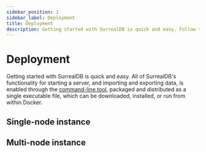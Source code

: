 ```yaml
---
sidebar_position: 1
sidebar_label: Deployment
title: Deployment
description: Getting started with SurrealDB is quick and easy. Follow these tutorials for deploying SurrealDB in different environments.
---
```






# Deployment

Getting started with SurrealDB is quick and easy. All of SurrealDB's functionality for starting a server, and importing and exporting data, is enabled through the [command-line tool](/docs/surrealdb/cli), packaged and distributed as a single executable file, which can be downloaded, installed, or run from within Docker.

## Single-node instance

<Boxes>
    <IconBox
        title="Surreal Cloud"
        description="Learn how to deploy a single-node instance of SurrealDB on Surreal Cloud."
        href="/docs/surrealdb/deployment/surreal-cloud"
        status="available"
        icon={{
          light: LightCloud,
          dark: DarkCloud,
        }}
    />
</Boxes>

## Multi-node instance

<Boxes>
    <IconBox
        title="Kubernetes"
        description="Learn how to deploy a multi-node instance of SurrealDB on Kubernetes."
        href="/docs/surrealdb/deployment/kubernetes"
        status="available"
        icon={{
          light: LightKubernetes,
          dark: DarkKubernetes,
        }}
    />
    <IconBox
        title="Google EKS"
        description="Learn how to deploy a multi-node instance of SurrealDB on Google Cloud Platform."
        href="/docs/surrealdb/deployment/google"
        status="available"
        icon={{
          light: LightGoogle,
          dark: DarkGoogle,
        }}
    />
    <IconBox
        title="Amazon EKS"
        description="Learn how to deploy a multi-node instance of SurrealDB on Amazon Web Services."
        href="/docs/surrealdb/deployment/amazon"
        status="available"
        icon={{
          light: LightAmazon,
          dark: DarkAmazon,
        }}
    />
    <IconBox
        title="Azure AKS"
        description="Learn how to deploy a multi-node instance of SurrealDB on Microsoft Azure."
        href="/docs/surrealdb/deployment/azure"
        status="available"
        icon={{
          light: LightAzure,
          dark: DarkAzure,
        }}
    />
</Boxes>
